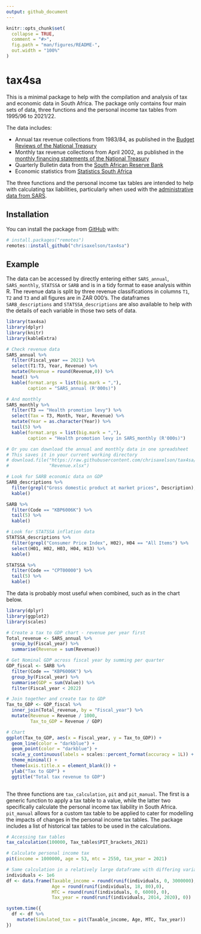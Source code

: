 ```yaml
---
output: github_document
---
```


<!-- README.md is generated from README.Rmd. Please edit that file -->

```r
knitr::opts_chunk$set(
  collapse = TRUE,
  comment = "#>",
  fig.path = "man/figures/README-",
  out.width = "100%"
)
```

# tax4sa

<!-- badges: start -->
<!-- badges: end -->

This is a minimal package to help with the compilation and analysis of tax and economic data in South Africa. The package only contains four main sets of data, three functions and the personal income tax tables from 1995/96 to 2021/22. 

The data includes: 

  + Annual tax revenue collections from 1983/84, as published in the [Budget Reviews of the National Treasury](http://www.treasury.gov.za/documents/national%20budget/default.aspx) 
  + Monthly tax revenue collections from April 2002, as published in the [monthly financing statements of the National Treasury](http://www.treasury.gov.za/comm_media/press/monthly/default.aspx)
  + Quarterly Bulletin data from the [South African Reserve Bank](https://www.resbank.co.za/en/home/publications/quarterly-bulletin1/download-information-from-xlsx-data-files)
  + Economic statistics from [Statistics South Africa](http://www.statssa.gov.za/?page_id=1847)

The three functions and the personal income tax tables are intended to help with calculating tax liabilities, particularly when used with the [administrative data from SARS](https://sa-tied.wider.unu.edu/sites/default/files/pdf/SATIED_WP36_Ebrahim_Axelson_March_2019.pdf).

## Installation

You can install the package from [GitHub](https://github.com/) with:

``` r
# install.packages("remotes")
remotes::install_github("chrisaxelson/tax4sa")
```
## Example

The data can be accessed by directly entering either `SARS_annual`, `SARS_monthly`, `STATSSA` or `SARB` and is in a tidy format to ease analysis within R. The revenue data is split by three revenue classifications in columns `T1`, `T2` and `T3` and all figures are in ZAR 000's. The dataframes `SARB_descriptions` and `STATSSA_descriptions` are also available to help with the details of each variable in those two sets of data.  

```r
library(tax4sa)
library(dplyr)
library(knitr)
library(kableExtra)

# Check revenue data
SARS_annual %>% 
  filter(Fiscal_year == 2021) %>%  
  select(T1:T3, Year, Revenue) %>% 
  mutate(Revenue = round(Revenue,0)) %>% 
  head() %>% 
  kable(format.args = list(big.mark = ","), 
        caption = "SARS_annual (R'000s)")

# And monthly
SARS_monthly %>% 
  filter(T3 == "Health promotion levy") %>% 
  select(Tax = T3, Month, Year, Revenue) %>% 
  mutate(Year = as.character(Year)) %>% 
  tail(5) %>% 
  kable(format.args = list(big.mark = ","),
        caption = "Health promotion levy in SARS_monthly (R'000s)") 

# Or you can download the annual and monthly data in one spreadsheet
# This saves it in your current working directory
# download.file("https://raw.githubusercontent.com/chrisaxelson/tax4sa/master/data-raw/SARS/Revenue.xlsx",
#               "Revenue.xlsx")

# Look for SARB economic data on GDP
SARB_descriptions %>% 
  filter(grepl("Gross domestic product at market prices", Description), Frequency == "K1") %>%
  kable()

SARB %>% 
  filter(Code == "KBP6006K") %>% 
  tail(5) %>% 
  kable()

# Look for STATSSA inflation data
STATSSA_descriptions %>% 
  filter(grepl("Consumer Price Index", H02), H04 == "All Items") %>%
  select(H01, H02, H03, H04, H13) %>% 
  kable()

STATSSA %>% 
  filter(Code == "CPT00000") %>% 
  tail(5) %>% 
  kable()


```

The data is probably most useful when combined, such as in the chart below. 

```r
library(dplyr)
library(ggplot2)
library(scales)

# Create a tax to GDP chart - revenue per year first
Total_revenue <- SARS_annual %>% 
  group_by(Fiscal_year) %>% 
  summarise(Revenue = sum(Revenue))

# Get Nominal GDP across fiscal year by summing per quarter
GDP_fiscal <- SARB %>% 
  filter(Code == "KBP6006K") %>% 
  group_by(Fiscal_year) %>% 
  summarise(GDP = sum(Value)) %>% 
  filter(Fiscal_year < 2022)

# Join together and create tax to GDP
Tax_to_GDP <- GDP_fiscal %>% 
  inner_join(Total_revenue, by = "Fiscal_year") %>% 
  mutate(Revenue = Revenue / 1000,
         Tax_to_GDP = Revenue / GDP)

# Chart
ggplot(Tax_to_GDP, aes(x = Fiscal_year, y = Tax_to_GDP)) +
  geom_line(color = "darkblue") + 
  geom_point(color = "darkblue") +
  scale_y_continuous(labels = scales::percent_format(accuracy = 1L)) +
  theme_minimal() +
  theme(axis.title.x = element_blank()) +
  ylab("Tax to GDP") +
  ggtitle("Total tax revenue to GDP")
  
```

The three functions are `tax_calculation`, `pit` and `pit_manual`. The first is a generic function to apply a tax table to a value, while the latter two specifically calculate the personal income tax liability in South Africa. `pit_manual` allows for a custom tax table to be applied to cater for modelling the impacts of changes in the personal income tax tables. The package includes a list of historical tax tables to be used in the calculations.  

```r
# Accessing tax tables
tax_calculation(100000, Tax_tables$PIT_brackets_2021)

# Calculate personal income tax
pit(income = 1000000, age = 53, mtc = 2550, tax_year = 2021)

# Same calculation in a relatively large dataframe with differing variables
individuals <- 1e6
df <- data.frame(Taxable_income = round(runif(individuals, 0, 3000000),0),
                 Age = round(runif(individuals, 18, 80),0),
                 MTC = round(runif(individuals, 0, 6000), 0),
                 Tax_year = round(runif(individuals, 2014, 2020), 0))

system.time({
  df <- df %>% 
    mutate(Simulated_tax = pit(Taxable_income, Age, MTC, Tax_year))
})
```
